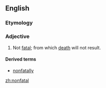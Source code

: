 ==English==

===Etymology===
{{prefix|non|fatal}}

===Adjective===
{{en-adj|-}}

# Not [[fatal]]; from which [[death]] will not result.

====Derived terms====
*[[nonfatally]]

[[zh:nonfatal]]